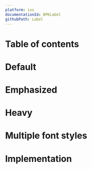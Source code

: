 ```yaml
---
platform: ios
documentationId: BPKLabel
githubPath: Label
---
```




# Table of contents

# Default

<IOSComponentScreenshots
  lightMode="../../../../../backpack-ios/screenshots/iPhone 8-label___default_lm.png"
  darkMode="../../../../../backpack-ios/screenshots/iPhone 8-label___default_dm.png"
  altText="iOS default text" />

# Emphasized

<IOSComponentScreenshots
  lightMode="../../../../../backpack-ios/screenshots/iPhone 8-label___emphasized_lm.png"
  darkMode="../../../../../backpack-ios/screenshots/iPhone 8-label___emphasized_dm.png"
  altText="iOS emphasized text" />

# Heavy

<IOSComponentScreenshots
  lightMode="../../../../../backpack-ios/screenshots/iPhone 8-label___heavy_lm.png"
  darkMode="../../../../../backpack-ios/screenshots/iPhone 8-label___heavy_dm.png"
  altText="iOS heavy text" />

# Multiple font styles

<IOSComponentScreenshots
  lightMode="../../../../../backpack-ios/screenshots/iPhone 8-label___multiple-font-styles_lm.png"
  darkMode="../../../../../backpack-ios/screenshots/iPhone 8-label___multiple-font-styles_dm.png"
  altText="iOS text with multiple font styles" />

# Implementation

<Readme file={readme} />


